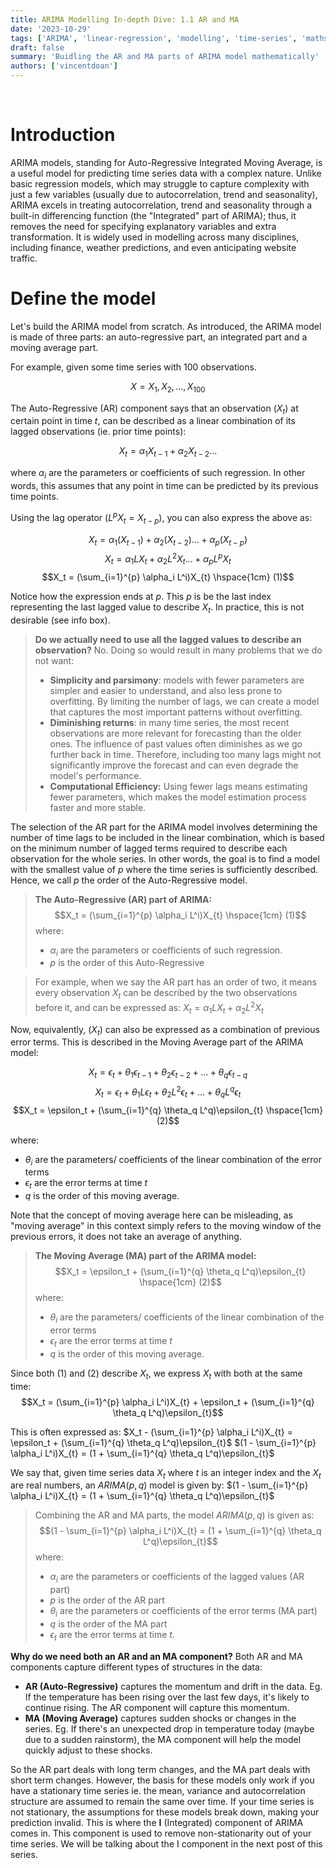 ```yaml
---
title: ARIMA Modelling In-depth Dive: 1.1 AR and MA 
date: '2023-10-29'
tags: ['ARIMA', 'linear-regression', 'modelling', 'time-series', 'maths', 'graph', 'R',]
draft: false
summary: 'Buidling the AR and MA parts of ARIMA model mathematically'
authors: ['vincentdoan']
---
```


<TOCInline toc={props.toc} indentDepth={2} />
<br/>

# Introduction
ARIMA models, standing for Auto-Regressive Integrated Moving Average, is a useful model for predicting time series data with a complex nature. Unlike basic regression models, which may struggle to capture complexity with just a few variables (usually due to autocorrelation, trend and seasonality), ARIMA excels in treating autocorrelation, trend and seasonality through a built-in differencing function (the "Integrated" part of ARIMA); thus, it removes the need for specifying explanatory variables and extra transformation. It is widely used in modelling across many disciplines, including finance, weather predictions, and even anticipating website traffic. 
# Define the model
Let's build the ARIMA model from scratch. As introduced, the ARIMA model is made of three parts: an auto-regressive part, an integrated part and a moving average part. 

For example, given some time series with 100 observations. 

$$X = X_1, X_2, ..., X_{100}$$


The Auto-Regressive (AR) component says that an observation $(X_t)$ at certain point in time $t$, can be described as a linear combination of its lagged observations (ie. prior time points): 

$$X_t = \alpha_1 X_{t-1} + \alpha_2 X_{t-2} ...$$

where $\alpha_i$ are the parameters or coefficients of such regression. 
In other words, this assumes that any point in time can be predicted by its previous time points. 

Using the lag operator ($L^pX_t = X_{t-p}$), you can also express the above as: 


$$X_t = \alpha_1 (X_{t-1}) + \alpha_2 (X_{t-2}) ... + \alpha_{p} (X_{t-p})$$
$$X_t = \alpha_1 LX_{t} + \alpha_2 L^2X_{t} ... + \alpha_{p} L^{p}X_{t}$$
$$X_t = (\sum_{i=1}^{p} \alpha_i L^i)X_{t} \hspace{1cm} (1)$$


Notice how the expression ends at $p$. This $p$ is be the last index representing the last lagged value to describe $X_t$. In practice, this is not desirable (see info box). 

>**Do we actually need to use all the lagged values to describe an observation?**
>No. Doing so would result in many problems that we do not want: 
> - **Simplicity and parsimony**: models with fewer parameters are simpler and easier to understand, and also less prone to overfitting. By limiting the number of lags, we can create a model that captures the most important patterns without overfitting. 
> - **Diminishing returns**: in many time series, the most recent observations are more relevant for forecasting than the older ones. The influence of past values often diminishes as we go further back in time. Therefore, including too many lags might not significantly improve the forecast and can even degrade the model's performance. 
> - **Computational Efficiency:** Using fewer lags means estimating fewer parameters, which makes the model estimation process faster and more stable.

The selection of the AR part for the ARIMA model involves determining the number of time lags to be included in the linear combination, which is based on the minimum number of lagged terms required to describe each observation for the whole series. In other words, the goal is to find a model with the smallest value of $p$ where the time series is sufficiently described. Hence, we call $p$ the order of the Auto-Regressive model. 

> **The Auto-Regressive (AR) part of ARIMA:** 
> $$X_t = (\sum_{i=1}^{p} \alpha_i L^i)X_{t} \hspace{1cm} (1)$$
> where:
> - $\alpha_i$ are the parameters or coefficients of such regression. 
> - $p$ is the order of this Auto-Regressive 

>For example, when we say the AR part has an order of two, it means every observation $X_t$ can be described by the two observations before it, and can be expressed as: 
>$X_t = \alpha_1 LX_{t} + \alpha_2 L^2X_{t}$


Now, equivalently, $(X_t)$ can also be expressed as a combination of previous error terms. This is described in the Moving Average part of the ARIMA model:

$$X_t = \epsilon_t + \theta_1\epsilon_{t-1} + \theta_2\epsilon_{t-2} + ... + \theta_q \epsilon_{t-q}$$
$$X_t = \epsilon_t + \theta_1 L \epsilon_{t} + \theta_2 L^2\epsilon_{t} + ... + \theta_q L^q \epsilon_{t}$$
$$X_t = \epsilon_t + (\sum_{i=1}^{q} \theta_q L^q)\epsilon_{t} \hspace{1cm} (2)$$

where:
- $\theta_i$ are the parameters/ coefficients of the linear combination of the error terms
- $\epsilon_t$ are the error terms at time $t$
- $q$ is the order of this moving average. 

Note that the concept of moving average here can be misleading, as "moving average" in this context simply refers to the moving window of the previous errors, it does not take an average of anything. 

> **The Moving Average (MA) part of the ARIMA model:**
> $$X_t = \epsilon_t + (\sum_{i=1}^{q} \theta_q L^q)\epsilon_{t} \hspace{1cm} (2)$$
> where:
> - $\theta_i$ are the parameters/ coefficients of the linear combination of the error terms
> - $\epsilon_t$ are the error terms at time $t$
> - $q$ is the order of this moving average. 

Since both (1) and (2) describe $X_t$, we express $X_t$ with both at the same time:
$$X_t = (\sum_{i=1}^{p} \alpha_i L^i)X_{t} + \epsilon_t + (\sum_{i=1}^{q} \theta_q L^q)\epsilon_{t}$$

This is often expressed as: 
$X_t - (\sum_{i=1}^{p} \alpha_i L^i)X_{t} = \epsilon_t + (\sum_{i=1}^{q} \theta_q L^q)\epsilon_{t}$
$(1 - \sum_{i=1}^{p} \alpha_i L^i)X_{t} = (1 + \sum_{i=1}^{q} \theta_q L^q)\epsilon_{t}$

We say that, given time series data $X_t$ where $t$ is an integer index and the $X_t$ are real numbers, an $ARIMA(p,q)$ model is given by: 
$(1 - \sum_{i=1}^{p} \alpha_i L^i)X_{t} = (1 + \sum_{i=1}^{q} \theta_q L^q)\epsilon_{t}$

>Combining the AR and MA parts, the model $ARIMA(p,q)$ is given as: 
>$$(1 - \sum_{i=1}^{p} \alpha_i L^i)X_{t} = (1 + \sum_{i=1}^{q} \theta_q L^q)\epsilon_{t}$$
>where:
> - $\alpha_i$ are the parameters or coefficients of the lagged values (AR part)
> - $p$ is the order of the AR part
> - $\theta_i$ are the parameters or coefficients of the error terms (MA part)
> - $q$ is the order of the MA part
> - $\epsilon_t$ are the error terms at time $t$. 



**Why do we need both an AR and an MA component?**
Both AR and MA components capture different types of structures in the data:
- **AR (Auto-Regressive)** captures the momentum and drift in the data. Eg. If the temperature has been rising over the last few days, it's likely to continue rising. The AR component will capture this momentum.
- **MA (Moving Average)** captures sudden shocks or changes in the series. Eg. If there's an unexpected drop in temperature today (maybe due to a sudden rainstorm), the MA component will help the model quickly adjust to these shocks.

So the AR part deals with long term changes, and the MA part deals with short term changes. However, the basis for these models only work if you have a stationary time series ie. the mean, variance and autocorrelation structure are assumed to remain the same over time. 
If your time series is not stationary, the assumptions for these models break down, making your prediction invalid. This is where the **I** (Integrated) component of ARIMA comes in. This component is used to remove non-stationarity out of your time series.  We will be talking about the I component in the next post of this series. 